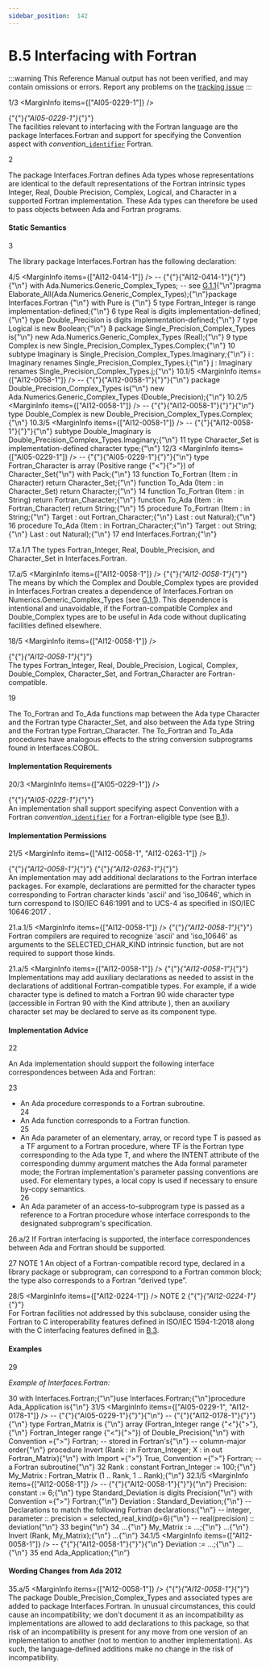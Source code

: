 ```yaml
---
sidebar_position:  142
---
```


# B.5 Interfacing with Fortran

:::warning
This Reference Manual output has not been verified,
and may contain omissions or errors.
Report any problems on the [tracking issue](https://github.com/ada-lang-io/ada-lang-io/issues/20)
:::


<MarginText>1/3</MarginText>
<MarginInfo items={["AI05-0229-1"]} />
<p>{"{"}<em>{"AI05-0229-1"}</em>{"}"} <br />The facilities relevant to interfacing with the Fortran language are the package Interfaces.Fortran and support for specifying the Convention aspect with <em>convention_</em><code><a href="../AA-2/AA-2.3#S0002">identifier</a></code> Fortran.<br /></p>

<MarginText>2</MarginText>
<p>The package Interfaces.Fortran defines Ada types whose representations are identical to the default representations of the Fortran intrinsic types Integer, Real, Double Precision, Complex, Logical, and Character in a supported Fortran implementation. These Ada types can therefore be used to pass objects between Ada and Fortran programs. <br /></p>


#### Static Semantics

<MarginText>3</MarginText>
<p>The library package Interfaces.Fortran has the following declaration: <br /></p>

<MarginText>4/5</MarginText>
<MarginInfo items={["AI12-0414-1"]} />
<CodeBlock language="ada">
--  {"{"}{"AI12-0414-1"}{"}"}{"\n"} with Ada.Numerics.Generic_Complex_Types;  -- see <a href="../AA-G/AA-G.1#Subclause_G.1.1">G.1.1</a>{"\n"}pragma Elaborate_All(Ada.Numerics.Generic_Complex_Types);{"\n"}package Interfaces.Fortran {"\n"}   with  Pure is {"\n"}
<MarginText>5</MarginText>
   type Fortran_Integer is range implementation-defined;{"\n"}
<MarginText>6</MarginText>
   type Real             is digits implementation-defined;{"\n"}   type Double_Precision is digits implementation-defined;{"\n"}
<MarginText>7</MarginText>
   type Logical is new Boolean;{"\n"}
<MarginText>8</MarginText>
   package Single_Precision_Complex_Types is{"\n"}      new Ada.Numerics.Generic_Complex_Types (Real);{"\n"}
<MarginText>9</MarginText>
   type Complex is new Single_Precision_Complex_Types.Complex;{"\n"}
<MarginText>10</MarginText>
   subtype Imaginary is Single_Precision_Complex_Types.Imaginary;{"\n"}   i : Imaginary renames Single_Precision_Complex_Types.i;{"\n"}   j : Imaginary renames Single_Precision_Complex_Types.j;{"\n"}
<MarginText>10.1/5</MarginText>
<MarginInfo items={["AI12-0058-1"]} />
--  {"{"}{"AI12-0058-1"}{"}"}{"\n"}    package Double_Precision_Complex_Types is{"\n"}      new Ada.Numerics.Generic_Complex_Types (Double_Precision);{"\n"}
<MarginText>10.2/5</MarginText>
<MarginInfo items={["AI12-0058-1"]} />
--  {"{"}{"AI12-0058-1"}{"}"}{"\n"}    type Double_Complex is new Double_Precision_Complex_Types.Complex;{"\n"}
<MarginText>10.3/5</MarginText>
<MarginInfo items={["AI12-0058-1"]} />
--  {"{"}{"AI12-0058-1"}{"}"}{"\n"}    subtype Double_Imaginary is Double_Precision_Complex_Types.Imaginary;{"\n"}
<MarginText>11</MarginText>
   type Character_Set is implementation-defined character type;{"\n"}
<MarginText>12/3</MarginText>
<MarginInfo items={["AI05-0229-1"]} />
--  {"{"}{"AI05-0229-1"}{"}"}{"\n"}    type Fortran_Character is array (Positive range {"<"}{">"}) of Character_Set{"\n"}      with Pack;{"\n"}
<MarginText>13</MarginText>
   function To_Fortran (Item : in Character) return Character_Set;{"\n"}   function To_Ada (Item : in Character_Set) return Character;{"\n"}
<MarginText>14</MarginText>
   function To_Fortran (Item : in String) return Fortran_Character;{"\n"}   function To_Ada     (Item : in Fortran_Character) return String;{"\n"}
<MarginText>15</MarginText>
   procedure To_Fortran (Item       : in String;{"\n"}                         Target     : out Fortran_Character;{"\n"}                         Last       : out Natural);{"\n"}
<MarginText>16</MarginText>
   procedure To_Ada (Item     : in Fortran_Character;{"\n"}                     Target   : out String;{"\n"}                     Last     : out Natural);{"\n"}
<MarginText>17</MarginText>
end Interfaces.Fortran;{"\n"}

</CodeBlock>
<MarginText>17.a.1/1</MarginText>
<Admonition type="aarm" aarm="implementation-defined" title="Implementation defined: ">
<strong></strong>The types Fortran_Integer, Real, Double_Precision, and Character_Set in Interfaces.Fortran.<br /></Admonition>

<MarginText>17.a/5</MarginText>
<MarginInfo items={["AI12-0058-1"]} />
<Admonition type="aarm" aarm="ramification" title="Ramification: ">
<strong></strong>{"{"}<em>{"AI12-0058-1"}</em>{"}"} <br />The means by which the Complex and Double_Complex types are  provided in Interfaces.Fortran creates a dependence of Interfaces.Fortran on Numerics.Generic_Complex_Types (see <a href="../AA-G/AA-G.1#Subclause_G.1.1">G.1.1</a>). This dependence is intentional and unavoidable, if the Fortran-compatible Complex and Double_Complex types are  to be useful in Ada code without duplicating facilities defined elsewhere. <br /></Admonition>

<MarginText>18/5</MarginText>
<MarginInfo items={["AI12-0058-1"]} />
<p>{"{"}<em>{"AI12-0058-1"}</em>{"}"} <br />The types Fortran_Integer, Real, Double_Precision, Logical, Complex, Double_Complex, Character_Set, and Fortran_Character are Fortran-compatible.<br /></p>

<MarginText>19</MarginText>
<p>The To_Fortran and To_Ada functions map between the Ada type Character and the Fortran type Character_Set, and also between the Ada type String and the Fortran type Fortran_Character. The To_Fortran and To_Ada procedures have analogous effects to the string conversion subprograms found in Interfaces.COBOL. <br /></p>


#### Implementation Requirements

<MarginText>20/3</MarginText>
<MarginInfo items={["AI05-0229-1"]} />
<p>{"{"}<em>{"AI05-0229-1"}</em>{"}"} <br />An implementation shall support specifying aspect Convention with a Fortran <em>convention</em>_<code><a href="../AA-2/AA-2.3#S0002">identifier</a></code> for a Fortran-eligible type (see <a href="../AA-B/AA-B.1">B.1</a>). <br /></p>


#### Implementation Permissions

<MarginText>21/5</MarginText>
<MarginInfo items={["AI12-0058-1", "AI12-0263-1"]} />
<p>{"{"}<em>{"AI12-0058-1"}</em>{"}"} {"{"}<em>{"AI12-0263-1"}</em>{"}"} <br />An implementation may add additional declarations to the Fortran interface packages. For example, declarations are permitted for the character types corresponding to Fortran character kinds 'ascii' and 'iso_10646', which in turn correspond to ISO/IEC 646:1991 and to UCS-4 as specified in ISO/IEC 10646:2017 . <br /></p>

<MarginText>21.a.1/5</MarginText>
<MarginInfo items={["AI12-0058-1"]} />
<Admonition type="aarm" aarm="reason" title="Reason: ">
<strong></strong>{"{"}<em>{"AI12-0058-1"}</em>{"}"} <br />Fortran compilers are required to recognize 'ascii' and 'iso_10646' as arguments to the SELECTED_CHAR_KIND intrinsic function, but are not required to support those kinds. <br /></Admonition>

<MarginText>21.a/5</MarginText>
<MarginInfo items={["AI12-0058-1"]} />
<Admonition type="aarm" aarm="discussion" title="Discussion: ">
<strong></strong>{"{"}<em>{"AI12-0058-1"}</em>{"}"} <br />Implementations may add auxiliary declarations as needed to assist in the declarations of additional Fortran-compatible types. For example,   if a wide character type is defined to match a Fortran 90 wide character type (accessible in Fortran 90 with the Kind attribute ), then an auxiliary character set may be declared to serve as its component type. <br /></Admonition>


#### Implementation Advice

<MarginText>22</MarginText>
<p>An Ada implementation should support the following interface correspondences between Ada and Fortran: <br /></p>

<MarginText>23</MarginText>
<ul>
<li>An Ada procedure corresponds to a Fortran subroutine.<br /></li>
<MarginText>24</MarginText>
<li>An Ada function corresponds to a Fortran function.<br /></li>
<MarginText>25</MarginText>
<li>An Ada parameter of an elementary, array, or record type T is passed as a TF argument to a Fortran procedure, where TF is the Fortran type corresponding to the Ada type T, and where the INTENT attribute of the corresponding dummy argument matches the Ada formal parameter mode; the Fortran implementation's parameter passing conventions are used. For elementary types, a local copy is used if necessary to ensure by-copy semantics.<br /></li>
<MarginText>26</MarginText>
<li>An Ada parameter of an access-to-subprogram type is passed as a reference to a Fortran procedure whose interface corresponds to the designated subprogram's specification. <br /></li>
</ul>
<MarginText>26.a/2</MarginText>
<Admonition type="aarm" aarm="implementation-advice" title="Implementation Advice">
<strong></strong>If Fortran interfacing is supported, the interface correspondences between Ada and Fortran should be supported.<br /></Admonition>

<MarginText>27</MarginText>
<Admonition type="aarm" aarm="note" title="Note: ">
NOTE 1   An object of a Fortran-compatible record type, declared in a library package or subprogram, can correspond to a Fortran common block; the type also corresponds to a Fortran &ldquo;derived type&rdquo;.<br /></Admonition>

<MarginText>28/5</MarginText>
<MarginInfo items={["AI12-0224-1"]} />
<Admonition type="aarm" aarm="note" title="Note: ">
NOTE 2   {"{"}<em>{"AI12-0224-1"}</em>{"}"} <br />For Fortran facilities not addressed by this subclause, consider using the Fortran to C interoperability features defined in ISO/IEC 1594-1:2018 along with the C interfacing features defined in <a href="../AA-B/AA-B.3">B.3</a>.<br /></Admonition>


#### Examples

<MarginText>29</MarginText>
<p><em>Example of Interfaces.Fortran:</em> <br /></p>

<MarginText>30</MarginText>
<CodeBlock language="ada">
with Interfaces.Fortran;{"\n"}use Interfaces.Fortran;{"\n"}procedure Ada_Application is{"\n"}
<MarginText>31/5</MarginText>
<MarginInfo items={["AI05-0229-1", "AI12-0178-1"]} />
--  {"{"}{"AI05-0229-1"}{"}"}{"\n"} --  {"{"}{"AI12-0178-1"}{"}"}{"\n"}    type Fortran_Matrix is {"\n"}      array (Fortran_Integer  range {"<"}{">"},{"\n"}             Fortran_Integer  range {"<"}{">"}) of Double_Precision{"\n"}      with Convention ={">"} Fortran;                  -- stored in Fortran's{"\n"}                                                   -- column-major order{"\n"}   procedure Invert (Rank : in Fortran_Integer; X : in out Fortran_Matrix){"\n"}      with Import ={">"} True, Convention ={">"} Fortran; -- a Fortran subroutine{"\n"}
<MarginText>32</MarginText>
   Rank      : constant Fortran_Integer := 100;{"\n"}   My_Matrix : Fortran_Matrix (1 .. Rank, 1 .. Rank);{"\n"}
<MarginText>32.1/5</MarginText>
<MarginInfo items={["AI12-0058-1"]} />
--  {"{"}{"AI12-0058-1"}{"}"}{"\n"}    Precision: constant := 6;{"\n"}   type Standard_Deviation is digits Precision{"\n"}      with Convention ={">"} Fortran;{"\n"}   Deviation : Standard_Deviation;{"\n"}      -- Declarations to match the following Fortran declarations:{"\n"}      --   integer, parameter :: precision = selected_real_kind(p=6){"\n"}      --   real(precision) :: deviation{"\n"}
<MarginText>33</MarginText>
begin{"\n"}
<MarginText>34</MarginText>
   ...{"\n"}   My_Matrix := ...;{"\n"}   ...{"\n"}   Invert (Rank, My_Matrix);{"\n"}   ...{"\n"}
<MarginText>34.1/5</MarginText>
<MarginInfo items={["AI12-0058-1"]} />
--  {"{"}{"AI12-0058-1"}{"}"}{"\n"}    Deviation := ...;{"\n"}   ...{"\n"}
<MarginText>35</MarginText>
end Ada_Application;{"\n"}

</CodeBlock>

#### Wording Changes from Ada 2012

<MarginText>35.a/5</MarginText>
<MarginInfo items={["AI12-0058-1"]} />
<Admonition type="aarm" aarm="correction" title="Correction:">
{"{"}<em>{"AI12-0058-1"}</em>{"}"} <strong><br /></strong> The package Double_Precision_Complex_Types and associated types are added to package Interfaces.Fortran. In unusual circumstances, this could cause an incompatibility; we don't document it as an incompatibility as implementations are allowed to add declarations to this package, so that risk of an incompatibility is present for any move from one version of an implementation to another (not to mention to another implementation). As such, the language-defined additions make no change in the risk of incompatibility. <br /></Admonition>

